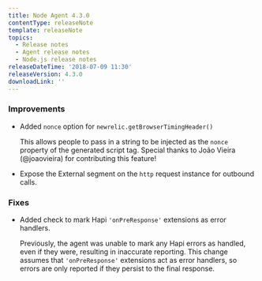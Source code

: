 ```yaml
---
title: Node Agent 4.3.0
contentType: releaseNote
template: releaseNote
topics:
  - Release notes
  - Agent release notes
  - Node.js release notes
releaseDateTime: '2018-07-09 11:30'
releaseVersion: 4.3.0
downloadLink: ''
---
```


### Improvements

* Added `nonce` option for `newrelic.getBrowserTimingHeader()`

  This allows people to pass in a string to be injected as the `nonce` property of the generated script tag. Special thanks to João Vieira (@joaovieira) for contributing this feature!
* Expose the External segment on the `http` request instance for outbound calls.

### Fixes

* Added check to mark Hapi `'onPreResponse'` extensions as error handlers.

  Previously, the agent was unable to mark any Hapi errors as handled, even if they were, resulting in inaccurate reporting. This change assumes that `'onPreResponse'` extensions act as error handlers, so errors are only reported if they persist to the final response.

